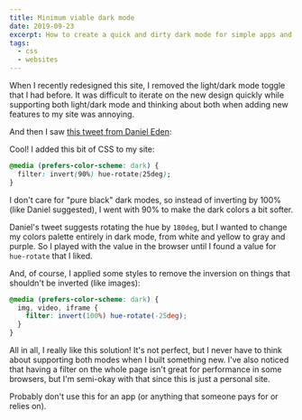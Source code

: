 ```yaml
---
title: Minimum viable dark mode
date: 2019-09-23
excerpt: How to create a quick and dirty dark mode for simple apps and websites using pure CSS. 
tags:
  - css
  - websites
---
```


When I recently redesigned this site, I removed the light/dark mode toggle that I had before. It was difficult to iterate on the new design quickly while supporting both light/dark mode and thinking about both when adding new features to my site was annoying. 

And then I saw [this tweet from Daniel Eden](https://mobile.twitter.com/_dte/status/1166378957081436170):

<Tweet url='https://twitter.com/_dte/status/1166378957081436170' />

Cool! I added this bit of CSS to my site:

```css
@media (prefers-color-scheme: dark) {
  filter: invert(90%) hue-rotate(25deg);
}
```

I don't care for "pure black" dark modes, so instead of inverting by 100% (like Daniel suggested), I went with 90% to make the dark colors a bit softer. 

Daniel's tweet suggests rotating the hue by `180deg`, but I wanted to change my colors palette entirely in dark mode, from white and yellow to gray and purple. So I played with the value in the browser until I found a value for `hue-rotate` that I liked. 

And, of course, I applied some styles to remove the inversion on things that shouldn't be inverted (like images):

```css
@media (prefers-color-scheme: dark) {
  img, video, iframe {
    filter: invert(100%) hue-rotate(-25deg);
  }
}
```

All in all, I really like this solution! It's not perfect, but I never have to think about supporting both modes when I built something new. I've also noticed that having a filter on the whole page isn't great for performance in some browsers, but I'm semi-okay with that since this is just a personal site. 

Probably don't use this for an app (or anything that someone pays for or relies on).